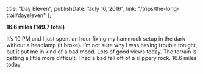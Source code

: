 
  title: "Day Eleven",
  publishDate: "July 16, 2016",
  link: "/trips/the-long-trail/dayeleven"
};


**16.6 miles (149.7 total)**

It’s 10 PM and I just spent an hour fixing my hammock setup in the dark without a headlamp (it broke). I’m not sure why I was having trouble tonight, but it put me in kind of a bad mood. Lots of good views today. The terrain is getting a little more difficult. I had a bad fall off of a slippery rock. 16.6 miles today.
